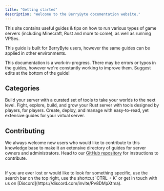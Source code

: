 ```yaml
---
title: "Getting started"
description: "Welcome to the BerryByte documentation website."
---
```


This site contains useful guides & tips on how to run various types of game
servers (including Minecraft, Rust and more to come), as well as running VPSes.

This guide is built for BerryByte users, however the same guides can be applied
in other environments.

<Warning>
  This documentation is a work-in-progress. There may be errors or typos in the
  guides, however we're constantly working to improve them. Suggest edits at the bottom of the guide!
</Warning>


## Categories

<Card title="Minecraft" icon="cubes" iconType="duotone" href="/minecraft/introduction">
  Build your server with a curated set of tools to take your worlds to the next level. 
</Card>

<Card title="Rust" icon="radiation" iconType="duotone" href="/rust/introduction">
  Fight, explore, build, and grow your Rust server with tools designed by players, for players.
</Card>

<Card title="VPS" icon="server" iconType="duotone" href="/minecraft/introduction">
  Create, deploy, and manage with easy-to-read, yet extensive guides for your virtual server. 
</Card>

## Contributing

We always welcome new users who would like to contribute to this knowledge base
to make it an extensive directory of guides for server owners and
administrators. Head to our
[GitHub repository](https://github.com/berrybyte-net/documentation#contributing)
for instructions to contribute.

<br />

<Info>
  If you are ever lost or would like to look for something specific, use the
  search bar on the top right, use the shortcut `CTRL + K` or get in touch with us on
  [Discord](https://discord.com/invite/Pv8DMpXtma).
</Info>
